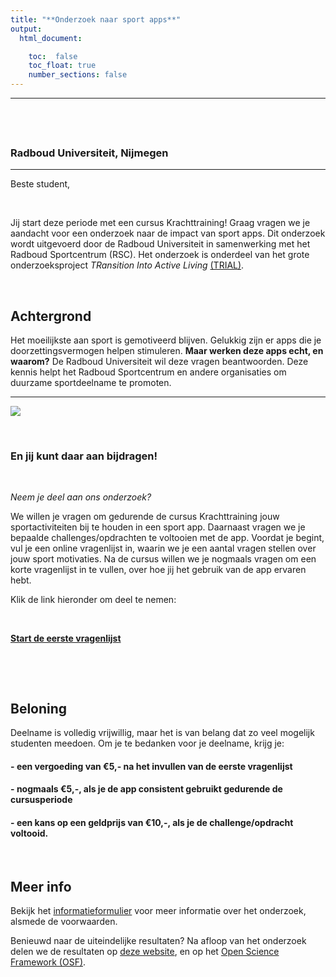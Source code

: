```yaml
---
title: "**Onderzoek naar sport apps**"
output: 
  html_document:

    toc:  false
    toc_float: true
    number_sections: false
---
```


----

<div class="row" style="padding-top: 40px;">
<div class="col-sm-6">

### Radboud Universiteit, Nijmegen

----
  
Beste student,

<br>

Jij start deze periode met een cursus Krachttraining! Graag vragen we je aandacht voor een onderzoek naar de impact van sport apps. Dit onderzoek wordt uitgevoerd door de Radboud Universiteit in samenwerking met het Radboud Sportcentrum (RSC). Het onderzoek is onderdeel van het grote onderzoeksproject *TRansition Into Active Living* [(TRIAL)](https://www.ru.nl/activeliving/onderzoek/vm-onderzoek/trial/).        

<br>


## Achtergrond

Het moeilijkste aan sport is gemotiveerd blijven. Gelukkig zijn er apps die je doorzettingsvermogen helpen stimuleren. **Maar werken deze apps echt, en waarom?** De Radboud Universiteit wil deze vragen beantwoorden. Deze kennis helpt het Radboud Sportcentrum en andere organisaties om duurzame sportdeelname te promoten.
  
----

</div>
<div class="col-sm-6">

![](images/apps.jpg)


<br>

### **En jij kunt daar aan bijdragen!** 

<br>

*Neem je deel aan ons onderzoek?* 

We willen je vragen om gedurende de cursus Krachttraining jouw sportactiviteiten bij te houden in een sport app. Daarnaast vragen we je bepaalde challenges/opdrachten te voltooien met de app. Voordat je begint, vul je een online vragenlijst in, waarin we je een aantal vragen stellen over jouw sport motivaties. Na de cursus willen we je nogmaals vragen om een korte vragenlijst in te vullen, over hoe jij het gebruik van de app ervaren hebt. 



Klik de link hieronder om deel te nemen:

<br> 

**[Start de eerste vragenlijst](https://cdn.history.com/sites/2/2018/04/AP_9510230460-E.jpeg)**


<br>

<br>


</div>


## Beloning 

Deelname is volledig vrijwillig, maar het is van belang dat zo veel mogelijk studenten meedoen. Om je te bedanken voor je deelname, krijg je:

#### - **een vergoeding van €5,- na het invullen van de eerste vragenlijst**
#### - **nogmaals €5,-, als je de app consistent gebruikt gedurende de cursusperiode**
#### - **een kans op een geldprijs van €10,-, als je de challenge/opdracht voltooid.**

<br>


## Meer info

Bekijk het [informatieformulier](https://robfranken.github.io/RSC/consent2.html) voor meer informatie over het onderzoek, alsmede de voorwaarden.


Benieuwd naar de uiteindelijke resultaten? Na afloop van het onderzoek delen we de resultaten op [deze website](https://robfranken.github.io/RSC/results.html), en op het [Open Science Framework (OSF)](https://osf.io/).